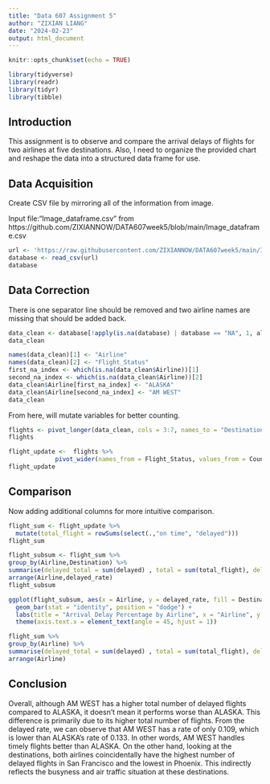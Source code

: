 ---
title: "Data 607 Assignment 5"
author: "ZIXIAN LIANG"
date: "2024-02-23"
output: html_document
---

```{r setup, include=FALSE}
knitr::opts_chunk$set(echo = TRUE)
```


```{r include=FALSE}
library(tidyverse)
library(readr)
library(tidyr)
library(tibble)
```

## Introduction

This assignment is to observe and compare the arrival delays of flights for two airlines at five destinations. Also, I need to organize the provided chart and reshape the data into a structured data frame for use.


## Data Acquisition 

Create CSV file by mirroring all of the information from image.

Input file:"Image_dataframe.csv” from https://github.com/ZIXIANNOW/DATA607week5/blob/main/Image_dataframe.csv


```{r}
url <- 'https://raw.githubusercontent.com/ZIXIANNOW/DATA607week5/main/Image_dataframe.csv'
database <- read_csv(url)
database
```
## Data Correction

There is one separator line should be removed and two airline names are missing that should be added back.


```{r}
data_clean <- database[!apply(is.na(database) | database == "NA", 1, all), ]
data_clean
```


```{r}
names(data_clean)[1] <- "Airline"
names(data_clean)[2] <- "Flight_Status"
first_na_index <- which(is.na(data_clean$Airline))[1]
second_na_index <- which(is.na(data_clean$Airline))[2]
data_clean$Airline[first_na_index] <- "ALASKA"
data_clean$Airline[second_na_index] <- "AM WEST"
data_clean
```

From here, will mutate variables for better counting.


```{r}
flights <- pivot_longer(data_clean, cols = 3:7, names_to = "Destination", values_to = "Count")
flights
```


```{r}
flight_update <-  flights %>% 
             pivot_wider(names_from = Flight_Status, values_from = Count)
flight_update
```

## Comparison

Now adding additional columns for more intuitive comparison.


```{r}
flight_sum <- flight_update %>%
  mutate(total_flight = rowSums(select(.,"on time", "delayed")))
flight_sum
```

```{r}
flight_subsum <- flight_sum %>%
group_by(Airline,Destination) %>%
summarise(delayed_total = sum(delayed) , total = sum(total_flight), delayed_rate = sum(delayed) / sum(total_flight)) %>%
arrange(Airline,delayed_rate)
flight_subsum
```

```{r}
ggplot(flight_subsum, aes(x = Airline, y = delayed_rate, fill = Destination)) +
  geom_bar(stat = "identity", position = "dodge") +
  labs(title = "Arrival Delay Percentage by Airline", x = "Airline", y = "Delayed_Rate") +
  theme(axis.text.x = element_text(angle = 45, hjust = 1))
```




```{r}
flight_sum %>%
group_by(Airline) %>%
summarise(delayed_total = sum(delayed) , total = sum(total_flight), delayed_rate = sum(delayed) / sum(total_flight)) %>%
arrange(Airline)
```


## Conclusion

Overall, although AM WEST has a higher total number of delayed flights compared to ALASKA, it doesn't mean it performs worse than ALASKA. This difference is primarily due to its higher total number of flights. From the delayed rate, we can observe that AM WEST has a rate of only 0.109, which is lower than ALASKA's rate of 0.133. In other words, AM WEST handles timely flights better than ALASKA. On the other hand, looking at the destinations, both airlines coincidentally have the highest number of delayed flights in San Francisco and the lowest in Phoenix. This indirectly reflects the busyness and air traffic situation at these destinations.



